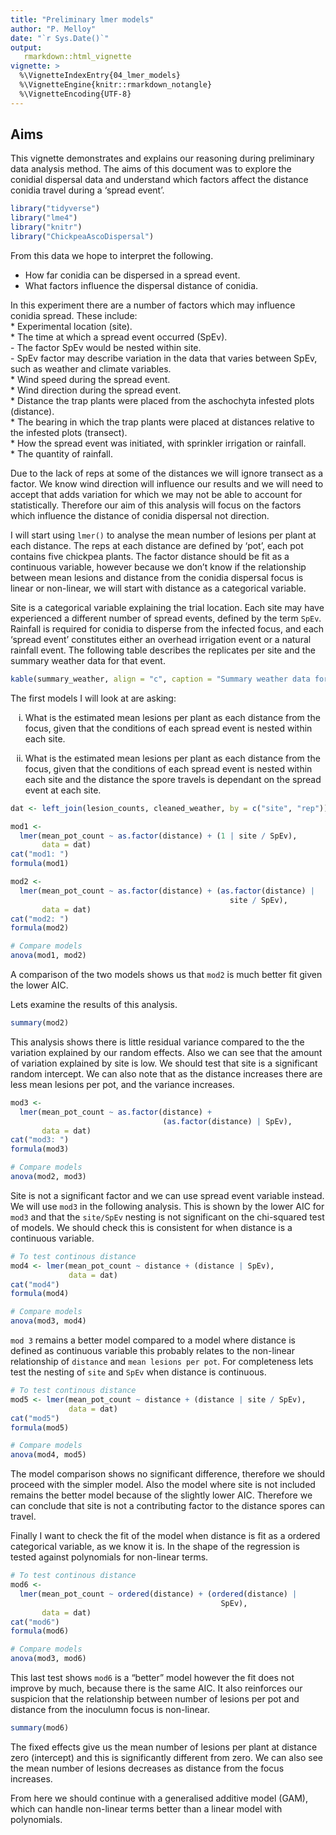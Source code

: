 ```yaml
---
title: "Preliminary lmer models"
author: "P. Melloy"
date: "`r Sys.Date()`"
output:
   rmarkdown::html_vignette
vignette: >
  %\VignetteIndexEntry{04_lmer_models}
  %\VignetteEngine{knitr::rmarkdown_notangle}
  %\VignetteEncoding{UTF-8}
---
```


## Aims

This vignette demonstrates and explains our reasoning during preliminary data analysis method. The aims of this document was to explore the conidial dispersal data and understand which factors affect the distance conidia travel during a 'spread event'.  

```r
library("tidyverse")
library("lme4")
library("knitr")
library("ChickpeaAscoDispersal")
```

From this data we hope to interpret the following.  

  - How far conidia can be dispersed in a spread event.  
  - What factors influence the dispersal distance of conidia.  
  
In this experiment there are a number of factors which may influence conidia spread. These include:  
  * Experimental location (site).  
  * The time at which a spread event occurred (SpEv).  
    - The factor SpEv would be nested within site.  
    - SpEv factor may describe variation in the data that varies between SpEv, such as weather and climate variables.  
  * Wind speed during the spread event.  
  * Wind direction during the spread event.  
  * Distance the trap plants were placed from the aschochyta infested plots (distance).  
  * The bearing in which the trap plants were placed at distances relative to the infested plots (transect).  
  * How the spread event was initiated, with sprinkler irrigation or rainfall.  
  * The quantity of rainfall.  
  
Due to the lack of reps at some of the distances we will ignore transect as a factor.
We know wind direction will influence our results and we will need to accept that adds variation for which we may not be able to account for statistically.
Therefore our aim of this analysis will focus on the factors which influence the distance of conidia dispersal not direction.  

I will start using `lmer()` to analyse the mean number of lesions per plant at each distance.
The reps at each distance are defined by 'pot', each pot contains five chickpea plants.
The factor distance should be fit as a continuous variable, however because we don't know if the relationship between mean lesions and distance from the conidia dispersal focus is linear or non-linear, we will start with distance as a categorical variable.

Site is a categorical variable explaining the trial location.
Each site may have experienced a different number of spread events, defined by the term `SpEv`.
Rainfall is required for conidia to disperse from the infected focus, and each 'spread event' constitutes either an overhead irrigation event or a natural rainfall event.
The following table describes the replicates per site and the summary weather data for that event.

```r
kable(summary_weather, align = "c", caption = "Summary weather data for replicated rain event (spread event) per unique site.")
```

The first models I will look at are asking:

   (i) What is the estimated mean lesions per plant as each distance from the focus, given that the conditions of each spread event is nested within each site.

   (ii) What is the estimated mean lesions per plant as each distance from the focus, given that the conditions of each spread event is nested within each site and the distance the spore travels is dependant on the spread event at each site.

```r
dat <- left_join(lesion_counts, cleaned_weather, by = c("site", "rep"))

mod1 <-
  lmer(mean_pot_count ~ as.factor(distance) + (1 | site / SpEv),
       data = dat)
cat("mod1: ")
formula(mod1)

mod2 <-
  lmer(mean_pot_count ~ as.factor(distance) + (as.factor(distance) |
                                                 site / SpEv),
       data = dat)
cat("mod2: ")
formula(mod2)

# Compare models
anova(mod1, mod2)
```

A comparison of the two models shows us that `mod2` is much better fit given the lower AIC.

Lets examine the results of this analysis.

```r
summary(mod2)
```

This analysis shows there is little residual variance compared to the the variation explained by our random effects.
Also we can see that the amount of variation explained by site is low.
We should test that site is a significant random intercept.
We can also note that as the distance increases there are less mean lesions per pot, and the variance increases.

```r
mod3 <-
  lmer(mean_pot_count ~ as.factor(distance) + 
                                  (as.factor(distance) | SpEv),
       data = dat)
cat("mod3: ")
formula(mod3)

# Compare models
anova(mod2, mod3)
```

Site is not a significant factor and we can use spread event variable instead.
We will use `mod3` in the following analysis.
This is shown by the lower AIC for `mod3` and that the `site/SpEv` nesting is not significant on the chi-squared test of models.
We should check this is consistent for when distance is a continuous variable.  


```r
# To test continous distance
mod4 <- lmer(mean_pot_count ~ distance + (distance | SpEv),
             data = dat)
cat("mod4")
formula(mod4)

# Compare models
anova(mod3, mod4)
```

`mod 3` remains a better model compared to a model where distance is defined as continuous variable this probably relates to the non-linear relationship of `distance` and `mean lesions per pot`.
For completeness lets test the nesting of `site` and `SpEv` when distance is continuous.

```r
# To test continous distance
mod5 <- lmer(mean_pot_count ~ distance + (distance | site / SpEv),
             data = dat)
cat("mod5")
formula(mod5)

# Compare models
anova(mod4, mod5)
```

The model comparison shows no significant difference, therefore we should proceed with the simpler model. Also the model where site is not included remains the better model because of the slightly lower AIC.
Therefore we can conclude that site is not a contributing factor to the distance spores can travel.  

Finally I want to check the fit of the model when distance is fit as a ordered categorical variable, as we know it is.
In the shape of the regression is tested against polynomials for non-linear terms.

```r
# To test continous distance
mod6 <-
  lmer(mean_pot_count ~ ordered(distance) + (ordered(distance) |
                                               SpEv),
       data = dat)
cat("mod6")
formula(mod6)

# Compare models
anova(mod3, mod6)
```

This last test shows `mod6` is a "better" model however the fit does not improve by much, because there is the same AIC.
It also reinforces our suspicion that the relationship between number of lesions per pot and distance from the inoculumn focus is non-linear.

```r
summary(mod6)
```

The fixed effects give us the mean number of lesions per plant at distance zero (intercept) and this is significantly different from zero.
We can also see the mean number of lesions decreases as distance from the focus increases.  

From here we should continue with a generalised additive model (GAM), which can handle non-linear terms better than a linear model with polynomials.
